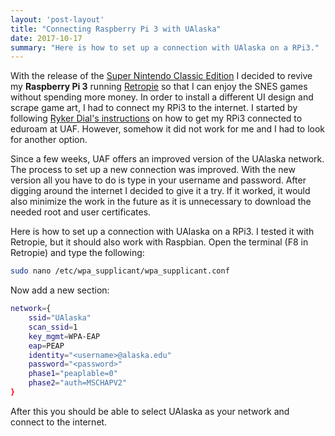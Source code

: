 ```yaml
---
layout: 'post-layout'
title: "Connecting Raspberry Pi 3 with UAlaska"
date: 2017-10-17
summary: "Here is how to set up a connection with UAlaska on a RPi3."
---
```


With the release of the [Super Nintendo Classic Edition](https://www.nintendo.de/Diverses/Nintendo-Classic-Mini-Super-Nintendo-Entertainment-System/Nintendo-Classic-Mini-Super-Nintendo-Entertainment-System-1238330.html) I decided to revive my **Raspberry Pi 3** running [Retropie][retropie] so that I can enjoy the SNES games without spending more money.
In order to install a different UI design and scrape game art, I had to connect my RPi3 to the internet. I started by following [Ryker Dial's instructions][eduroam_instructions] on how to get my RPi3 connected to eduroam at UAF. However, somehow it did not work for me and I had to look for another option.

Since a few weeks, UAF offers an improved version of the UAlaska network. The process to set up a new connection was improved. With the new version all you have to do is type in your username and password. After digging around the internet I decided to give it a try. If it worked, it would also minimize the work in the future as it is unnecessary to download the needed root and user certificates.

Here is how to set up a connection with UAlaska on a RPi3. I tested it with Retropie, but it should also work with Raspbian. Open the terminal (F8 in Retropie) and type the following:

```bash
sudo nano /etc/wpa_supplicant/wpa_supplicant.conf
```

Now add a new section:
```bash
network={
    ssid="UAlaska"
    scan_ssid=1
    key_mgmt=WPA-EAP
    eap=PEAP
    identity="<username>@alaska.edu"
    password="<password>"
    phase1="peaplable=0"
    phase2="auth=MSCHAPV2"
}
```

After this you should be able to select UAlaska as your network and connect to the internet.

[retropie]:https://retropie.org.uk/
[eduroam_instructions]:https://rainforestrobots.wordpress.com/2015/12/04/connecting-raspberry-pi-to-eduroam-at-uaf/
